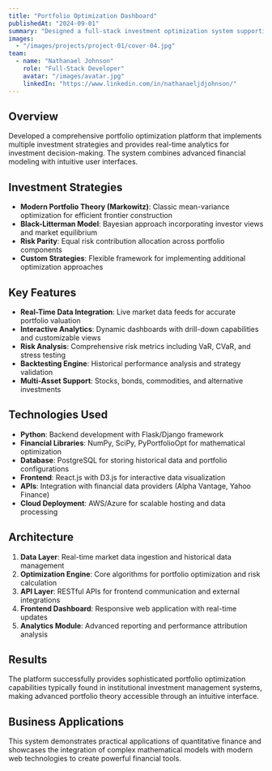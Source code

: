 ---
title: "Portfolio Optimization Dashboard"
publishedAt: "2024-09-01"
summary: "Designed a full-stack investment optimization system supporting strategies like Markowitz, Black-Litterman, and Risk Parity, with real-time analytics dashboards"
images:
  - "/images/projects/project-01/cover-04.jpg"
team:
  - name: "Nathanael Johnson"
    role: "Full-Stack Developer"
    avatar: "/images/avatar.jpg"
    linkedIn: "https://www.linkedin.com/in/nathanaeljdjohnson/"
---

## Overview

Developed a comprehensive portfolio optimization platform that implements multiple investment strategies and provides real-time analytics for investment decision-making. The system combines advanced financial modeling with intuitive user interfaces.

## Investment Strategies

- **Modern Portfolio Theory (Markowitz)**: Classic mean-variance optimization for efficient frontier construction
- **Black-Litterman Model**: Bayesian approach incorporating investor views and market equilibrium
- **Risk Parity**: Equal risk contribution allocation across portfolio components
- **Custom Strategies**: Flexible framework for implementing additional optimization approaches

## Key Features

- **Real-Time Data Integration**: Live market data feeds for accurate portfolio valuation
- **Interactive Analytics**: Dynamic dashboards with drill-down capabilities and customizable views
- **Risk Analysis**: Comprehensive risk metrics including VaR, CVaR, and stress testing
- **Backtesting Engine**: Historical performance analysis and strategy validation
- **Multi-Asset Support**: Stocks, bonds, commodities, and alternative investments

## Technologies Used

- **Python**: Backend development with Flask/Django framework
- **Financial Libraries**: NumPy, SciPy, PyPortfolioOpt for mathematical optimization
- **Database**: PostgreSQL for storing historical data and portfolio configurations
- **Frontend**: React.js with D3.js for interactive data visualization
- **APIs**: Integration with financial data providers (Alpha Vantage, Yahoo Finance)
- **Cloud Deployment**: AWS/Azure for scalable hosting and data processing

## Architecture

1. **Data Layer**: Real-time market data ingestion and historical data management
2. **Optimization Engine**: Core algorithms for portfolio optimization and risk calculation
3. **API Layer**: RESTful APIs for frontend communication and external integrations
4. **Frontend Dashboard**: Responsive web application with real-time updates
5. **Analytics Module**: Advanced reporting and performance attribution analysis

## Results

The platform successfully provides sophisticated portfolio optimization capabilities typically found in institutional investment management systems, making advanced portfolio theory accessible through an intuitive interface.

## Business Applications

This system demonstrates practical applications of quantitative finance and showcases the integration of complex mathematical models with modern web technologies to create powerful financial tools.